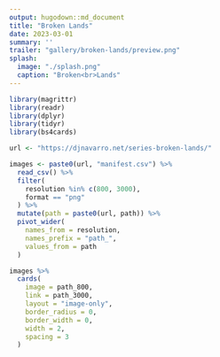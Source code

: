 ```yaml
---
output: hugodown::md_document
title: "Broken Lands"
date: 2023-03-01
summary: ''
trailer: "gallery/broken-lands/preview.png"
splash:
  image: "./splash.png"
  caption: "Broken<br>Lands"
---
```



<style>
.splash-caption-tweak{
  color: #362419;
  font-size: 120%;
  text-align: center;
  padding-bottom: 100px;
  letter-spacing: 15px;
}
</style>



```r
library(magrittr)
library(readr)
library(dplyr)
library(tidyr)
library(bs4cards)

url <- "https://djnavarro.net/series-broken-lands/"

images <- paste0(url, "manifest.csv") %>% 
  read_csv() %>% 
  filter(
    resolution %in% c(800, 3000), 
    format == "png"
  ) %>% 
  mutate(path = paste0(url, path)) %>% 
  pivot_wider(
    names_from = resolution, 
    names_prefix = "path_", 
    values_from = path
  ) 
```


```r
images %>%
  cards(
    image = path_800,
    link = path_3000,
    layout = "image-only", 
    border_radius = 0,
    border_width = 0, 
    width = 2,
    spacing = 3
  )  
```


